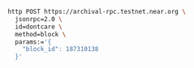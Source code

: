 ```bash
http POST https://archival-rpc.testnet.near.org \
  jsonrpc=2.0 \
  id=dontcare \
  method=block \
  params:='{
    "block_id": 187310138
  }'
````
